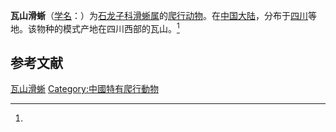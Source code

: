 {{Speciesbox
| name = 瓦山滑蜥
| status = 
| status_system = 
| image = 
| genus = Scincella
| species = schmidti
| authority = (Barbour, 1927)<ref name='id4500'>{{cite web| url =http://www.bioinfo.cn/db05/BjdwSpecies.php?action=view&id=4500| title =瓦山滑蜥| work =《中国动物物种编目数据库》| publisher =中国科学院微生物研究所| author =中国科学院动物研究所| accessdate =2009-04-11| deadurl =yes| archiveurl =https://web.archive.org/web/20160304235746/http://www.bioinfo.cn/db05/BjdwSpecies.php?action=view&id=4500| archivedate =2016-03-04}}</ref>
}}

'''瓦山滑蜥'''（[[学名|学名]]：{{lang|la|''Scincella schmidti''}}）为[[石龙子科|石龙子科]][[滑蜥属|滑蜥属]]的[[爬行动物|爬行动物]]。在[[中国大陆|中国大陆]]，分布于[[四川|四川]]等地。该物种的模式产地在四川西部的瓦山。<ref name='id4500'/>

== 参考文献 ==
{{reflist}}

{{Wikispecies|Scincella schmidti}}
{{Taxonbar|from=Q3475873}}

[[Category:滑蜥属|瓦山滑蜥]]
[[Category:中國特有爬行動物|Category:中國特有爬行動物]]


{{蜥蜴小作品}}
